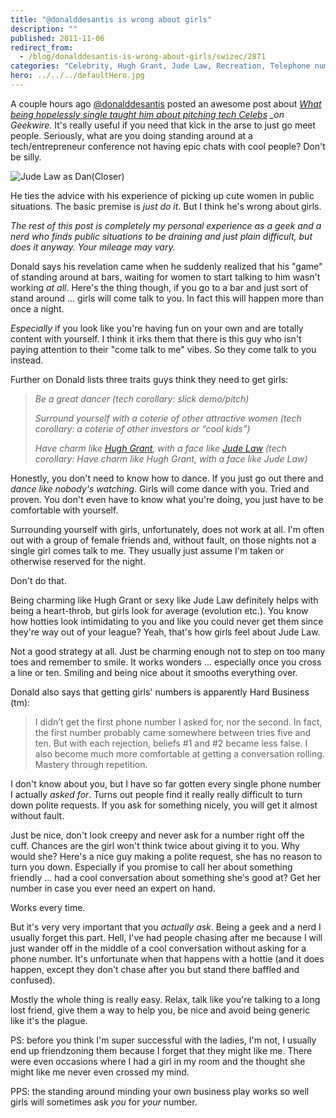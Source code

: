 ```yaml
---
title: "@donalddesantis is wrong about girls"
description: ""
published: 2011-11-06
redirect_from:
  - /blog/donalddesantis-is-wrong-about-girls/swizec/2871
categories: "Celebrity, Hugh Grant, Jude Law, Recreation, Telephone number, Uncategorized"
hero: ../../../defaultHero.jpg
---
```


A couple hours ago [@donalddesantis](https://twitter.com/#!/donalddesantis) posted an awesome post about _[What being hopelessly single taught him about pitching tech Celebs](http://www.geekwire.com/2011/hopelessly-single-taught-pitching-tech-celebs) \_on Geekwire_. It's really useful if you need that kick in the arse to just go meet people. Seriously, what are you doing standing around at a tech/entrepreneur conference not having epic chats with cool people? Don't be silly.

![Jude Law as Dan(Closer)](./img/Jude-Law-as-Dan-Closer.png)

He ties the advice with his experience of picking up cute women in public situations. The basic premise is _just do it_. But I think he's wrong about girls.

_The rest of this post is completely my personal experience as a geek and a nerd who finds public situations to be draining and just plain difficult, but does it anyway. Your mileage may vary._

Donald says his revelation came when he suddenly realized that his "game" of standing around at bars, waiting for women to start talking to him wasn't working _at all_. Here's the thing though, if you go to a bar and just sort of stand around ... girls will come talk to you. In fact this will happen more than once a night.

_Especially_ if you look like you're having fun on your own and are totally content with yourself. I think it irks them that there is this guy who isn't paying attention to their "come talk to me" vibes. So they come talk to you instead.

Further on Donald lists three traits guys think they need to get girls:

> _Be a great dancer (tech corollary: slick demo/pitch)_
>
> _Surround yourself with a coterie of other attractive women (tech corollary: a coterie of other investors or “cool kids”)_
>
> _Have charm like [Hugh Grant](http://www.rottentomatoes.com/celebrity/hugh_grant "Hugh Grant"), with a face like [Jude Law](http://www.rottentomatoes.com/celebrity/jude_law "Jude Law") (tech corollary: Have charm like Hugh Grant, with a face like Jude Law)_

Honestly, you don't need to know how to dance. If you just go out there and _dance like nobody's watching_. Girls will come dance with you. Tried and proven. You don't even have to know what you're doing, you just have to be comfortable with yourself.

Surrounding yourself with girls, unfortunately, does not work at all. I'm often out with a group of female friends and, without fault, on those nights not a single girl comes talk to me. They usually just assume I'm taken or otherwise reserved for the night.

Don't do that.

Being charming like Hugh Grant or sexy like Jude Law definitely helps with being a heart-throb, but girls look for average (evolution etc.). You know how hotties look intimidating to you and like you could never get them since they're way out of your league? Yeah, that's how girls feel about Jude Law.

Not a good strategy at all. Just be charming enough not to step on too many toes and remember to smile. It works wonders ... especially once you cross a line or ten. Smiling and being nice about it smooths everything over.

Donald also says that getting girls' numbers is apparently Hard Business (tm):

> I didn’t get the first phone number I asked for, nor the second. In fact, the first number probably came somewhere between tries five and ten. But with each rejection, beliefs #1 and #2 became less false. I also become much more comfortable at getting a conversation rolling. Mastery through repetition.

I don't know about you, but I have so far gotten every single phone number I actually _asked for_. Turns out people find it really really difficult to turn down polite requests. If you ask for something nicely, you will get it almost without fault.

Just be nice, don't look creepy and never ask for a number right off the cuff. Chances are the girl won't think twice about giving it to you. Why would she? Here's a nice guy making a polite request, she has no reason to turn you down. Especially if you promise to call her about something friendly ... had a cool conversation about something she's good at? Get her number in case you ever need an expert on hand.

Works every time.

But it's very very important that you _actually ask_. Being a geek and a nerd I usually forget this part. Hell, I've had people chasing after me because I will just wander off in the middle of a cool conversation without asking for a phone number. It's unfortunate when that happens with a hottie (and it does happen, except they don't chase after you but stand there baffled and confused).

Mostly the whole thing is really easy. Relax, talk like you're talking to a long lost friend, give them a way to help you, be nice and avoid being generic like it's the plague.

PS: before you think I'm super successful with the ladies, I'm not, I usually end up friendzoning them because I forget that they might like me. There were even occasions where I had a girl in my room and the thought she might like me never even crossed my mind.

PPS: the standing around minding your own business play works so well girls will sometimes ask _you_ for _your_ number.
